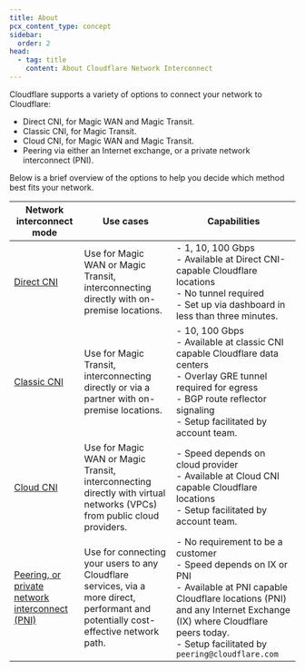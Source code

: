 ```yaml
---
title: About
pcx_content_type: concept
sidebar:
  order: 2
head:
  - tag: title
    content: About Cloudflare Network Interconnect
---
```


Cloudflare supports a variety of options to connect your network to Cloudflare:

- Direct CNI, for Magic WAN and Magic Transit.
- Classic CNI, for Magic Transit.
- Cloud CNI, for Magic WAN and Magic Transit.
- Peering via either an Internet exchange, or a private network interconnect (PNI).

Below is a brief overview of the options to help you decide which method best fits your network.

| Network interconnect mode                                                                | Use cases                                                                                                                            | Capabilities                                                                                                                                                                                                                                        |
| ---------------------------------------------------------------------------------------- | ------------------------------------------------------------------------------------------------------------------------------------ | --------------------------------------------------------------------------------------------------------------------------------------------------------------------------------------------------------------------------------------------------- |
| [Direct CNI](/network-interconnect/express-cni/)                                         | Use for Magic WAN or Magic Transit, interconnecting directly with on-premise locations.                                              | - 1, 10, 100 Gbps <br/> - Available at Direct CNI-capable Cloudflare locations <br/> - No tunnel required <br/> - Set up via dashboard in less than three minutes.                                                                                  |
| [Classic CNI](/network-interconnect/classic-cni/)                                        | Use for Magic Transit, interconnecting directly or via a partner with on-premise locations.                                          | - 10, 100 Gbps <br/> - Available at classic CNI capable Cloudflare data centers <br/> - Overlay GRE tunnel required for egress <br/> - BGP route reflector signaling <br/> - Setup facilitated by account team.                                     |
| [Cloud CNI](/network-interconnect/cloud-cni/)                                            | Use for Magic WAN or Magic Transit, interconnecting directly with virtual networks (VPCs) from public cloud providers.               | - Speed depends on cloud provider <br/> - Available at Cloud CNI capable Cloudflare locations <br/> - Setup facilitated by account team.                                                                                                            |
| [Peering, or private network interconnect (PNI)](/network-interconnect/pni-and-peering/) | Use for connecting your users to any Cloudflare services, via a more direct, performant and potentially cost-effective network path. | - No requirement to be a customer <br/> - Speed depends on IX or PNI <br/> - Available at PNI capable Cloudflare locations (PNI) and any Internet Exchange (IX) where Cloudflare peers today. <br/> - Setup facilitated by `peering@cloudflare.com` |
